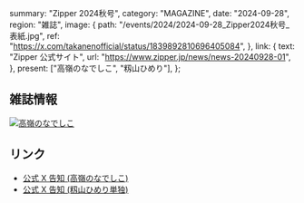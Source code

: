   summary: "Zipper 2024秋号",
  category: "MAGAZINE",
  date: "2024-09-28",
  region: "雑誌",
  image: {
    path: "/events/2024/2024-09-28_Zipper2024秋号_表紙.jpg",
    ref: "https://x.com/takanenofficial/status/1839892810696405084",
  },
  link: {
    text: "Zipper 公式サイト",
    url: "https://www.zipper.jp/news/news-20240928-01",
  },
  present: ["高嶺のなでしこ", "籾山ひめり"],
};

## 雑誌情報

[![高嶺のなでしこ](/events/2024/2024-09-28_Zipper2024秋号_高嶺のなでしこ.jpg)](/events/2024/2024-09-28_Zipper2024秋号_高嶺のなでしこ.jpg)

## リンク

- [公式 X 告知 (高嶺のなでしこ)](https://x.com/takanenofficial/status/1839892810696405084)
- [公式 X 告知 (籾山ひめり単独)](https://x.com/takanenofficial/status/1839892835648340436)
